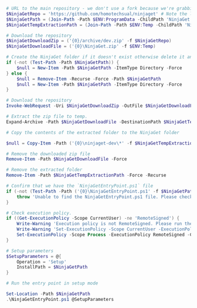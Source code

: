 ```powershell
# URL to the main repository - we don't use a fork because we're grabbing the dev branch.
$NinjaGetRepo = 'https://github.com/homotechsual/ninjaget' # Note the lack of trailing `/` please.
$NinjaGetPath = (Join-Path -Path $ENV:ProgramData -ChildPath 'NinjaGet')
$NinjaGetTempExtractionPath = (Join-Path -Path $ENV:Temp -ChildPath 'NinjaGet')

# Download the repository
$NinjaGetDownloadZip = ('{0}/archive/dev.zip' -f $NinjaGetRepo)
$NinjaGetDownloadFile = ('{0}\NinjaGet.zip' -f $ENV:Temp)

# Create the NinjaGet folder if it doesn't exist otherwise delete it and recreate it - because we're in dev and we want a clean slate.
if (-not (Test-Path -Path $NinjaGetPath)) {
    $null = New-Item -Path $NinjaGetPath -ItemType Directory -Force
} else {
    $null = Remove-Item -Recurse -Force -Path $NinjaGetPath
    $null = New-Item -Path $NinjaGetPath -ItemType Directory -Force
}

# Download the repository
Invoke-WebRequest -Uri $NinjaGetDownloadZip -OutFile $NinjaGetDownloadFile

# Extract the zip file to temp.
Expand-Archive -Path $NinjaGetDownloadFile -DestinationPath $NinjaGetTempExtractionPath -Force

# Copy the contents of the extracted folder to the NinjaGet folder

$null = Copy-Item -Path ('{0}\ninjaget-dev\*' -f $NinjaGetTempExtractionPath) -Destination $NinjaGetPath -Force -Recurse

# Remove the downloaded zip file
Remove-Item -Path $NinjaGetDownloadFile -Force

# Remove the extracted folder
Remove-Item -Path $NinjaGetTempExtractionPath -Force -Recurse

# Confirm that we have the `NinjaGetEntryPoint.ps1` file
if (-not (Test-Path -Path ('{0}\NinjaGetEntryPoint.ps1' -f $NinjaGetPath))) {
    throw 'Unable to find the NinjaGetEntryPoint.ps1 file. Please check the installation.'
}

# Check execution policy.
if ((Get-ExecutionPolicy -Scope CurrentUser) -ne 'RemoteSigned') {
    Write-Warning 'Execution policy is not RemoteSigned. Please run the following command to set it permanently, overriding for this process:'
    Write-Warning 'Set-ExecutionPolicy -Scope CurrentUser -ExecutionPolicy RemoteSigned'
    Set-ExecutionPolicy -Scope Process -ExecutionPolicy RemoteSigned -Confirm:$false
}

# Setup parameters
$SetupParameters = @{
    Operation = 'Setup'
    InstallPath = $NinjaGetPath
}

# Run the entry point in setup mode

Set-Location -Path $NinjaGetPath
.\NinjaGetEntryPoint.ps1 @SetupParameters
```